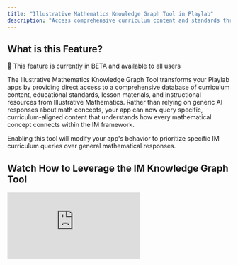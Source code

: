 ```yaml
---
title: "Illustrative Mathematics Knowledge Graph Tool in Playlab"
description: "Access comprehensive curriculum content and standards through AI-powered knowledge graph queries of the IM Curriculum"
---
```


## <Icon icon="bell-on" size="24" /> What is this Feature?

<Note>
🧪 This feature is currently in BETA and available to all users
</Note>

The Illustrative Mathematics Knowledge Graph Tool transforms your Playlab apps by providing direct access to a comprehensive database of curriculum content, educational standards, lesson materials, and instructional resources from Illustrative Mathematics. Rather than relying on generic AI responses about math concepts, your app can now query specific, curriculum-aligned content that understands how every mathematical concept connects within the IM framework.

<Warning>
Enabling this tool will modify your app's behavior to prioritize specific IM curriculum queries over general mathematical responses.
</Warning>

## <Icon icon="circle-play" size="24" /> Watch How to Leverage the IM Knowledge Graph Tool
  <iframe 
    src="https://drive.google.com/file/d/1HWZUVA6V5CLsLF1qg-rzqP8hs6b68wvH/preview" 
    frameBorder="0" 
    webkitAllowFullScreen 
    mozAllowFullScreen 
    allowFullScreen 
    style={{width: "100%", height: "500px"}}
  />
  <figcaption>How to leverage State Standards</figcaption>

## <Icon icon="gear" size="24" /> Setup Instructions

<Steps>
  <Step title="Open Tools Panel">
    Navigate to the **Tools** section in your Playlab builder interface.
  </Step>
  
  <Step title="Enable the IM Knowledge Graph Tool">
    Select **Illustrative Mathematics Knowledge Graph Tool** from the available MCP tools list.
    
    <img src="/images/imkgtool.png" alt="Adding IM Knowledge Graph Tool to Playlab" />
  </Step>
  
  <Step title="Configure Your App Prompt">
    Add these instructions to your Playlab app prompt for optimal performance:

    ```text
    You have access to the IM knowledge graph tool for curriculum-specific queries. 
    When users ask about mathematical concepts, teaching strategies, or curriculum 
    content, prioritize IM Knowledge Graph results over general knowledge. You can 
    display relevant images from IM materials using markdown format to enhance 
    explanations with visual content.
    ```
  </Step>
  
  <Step title="Test Different Query Types">
    Validate the tool works correctly by testing various query categories:
    
    **Concept Queries:** "How does IM approach teaching fractions in grade 3?"
    
    **Resource Requests:** "Find IM activities for area and perimeter introduction"
    
    **Standards Alignment:** "What standards does IM Grade 5 Unit 4 cover?"
    
    **Learning Progressions:** "How does IM sequence ratio and proportion concepts?"
  </Step>
  
  <Step title="Optimize Integration">
    Refine your app instructions based on testing results to maximize the tool's effectiveness for your specific use case.
  </Step>
</Steps>

## <Icon icon="graduation-cap" size="24" /> Understanding Knowledge Graphs in Education

###  What Makes This Different

A curriculum knowledge graph goes beyond simple content storage. It maps the relationships between educational concepts, learning objectives, and teaching strategies in ways that mirror how students actually learn and how expert educators design instruction.

### The IM360 Advantage

This knowledge graph captures the pedagogical reasoning behind Illustrative Mathematics curriculum design. It understands:

* **Sequential Logic:** Why concepts appear in specific order
* **Conceptual Connections:** How mathematical ideas build upon each other
* **Teaching Strategies:** Specific IM approaches to common misconceptions
* **Assessment Integration:** How formative and summative assessments align

## <Icon icon="key" size="24" /> Key Capabilities

<CardGroup cols={2}>
  <Card title="Curriculum Content Access" icon="book-open">
    Query specific lesson plans, activities, and instructional materials aligned to IM's research-based scope and sequence
  </Card>
  
  <Card title="Standards Integration" icon="clipboard-check">
    Find direct connections between IM content and educational standards across all grade levels
  </Card>
  
  <Card title="Learning Progression Mapping" icon="route">
    Understand conceptual development within the IM curriculum framework and across grade levels
  </Card>
  
  <Card title="Assessment Resources" icon="clipboard-list">
    Access formative and summative assessment materials, rubrics, and evaluation strategies
  </Card>
  
  <Card title="Prerequisite Analysis" icon="stairs">
    Identify essential prior knowledge students need before tackling specific concepts
  </Card>
  
  <Card title="Cross-Curricular Connections" icon="link">
    Discover how mathematical concepts connect across different units, topics, and grade levels
  </Card>
</CardGroup>

## <Icon icon="users" size="24" /> Use Case Examples

| User Type | Use Case | Example Query | Expected Outcome |
|-----------|----------|---------------|------------------|
| **Teachers** | Lesson Planning | "What IM activities help students understand equivalent fractions?" | Specific IM activities, materials, and teaching sequences |
| | Differentiation | "What prerequisite skills do students need for algebraic thinking in grade 4?" | Learning prerequisites and scaffolding strategies |
| | Assessment | "How does IM assess student understanding of geometric measurement?" | Assessment rubrics, formative checks, and evaluation methods |
| **Curriculum Coordinators** | Vertical Alignment | "How does IM develop proportional reasoning from grades 6-8?" | Multi-grade learning progression and concept development |
| | Standards Mapping | "Which IM lessons address specific Common Core standards?" | Standards-to-lesson alignment and coverage analysis |
| | Professional Development | "What's the research basis for IM's approach to teaching multiplication?" | Pedagogical rationale and research foundations |
| **Instructional Coaches** | Teacher Support | "How can I help teachers implement IM's problem-based approach?" | Implementation strategies and best practices |
| | Misconception Analysis | "What common student errors does IM address in fraction operations?" | Student misconceptions and targeted interventions |
| | Resource Identification | "What IM materials support English language learners in mathematics?" | ELL-specific resources and adaptations |

## <Icon icon="circle-question" size="24" /> Frequently Asked Questions

<AccordionGroup>
  <Accordion title="Which AI models work best with this tool?">
    **Tier 1 Performance (Recommended):**
    * **Claude 4 Sonnet** - Excellent balance of speed, accuracy, and tool integration
    * **GPT-4.1** - Superior for complex curriculum analysis and detailed responses
    * **Gemini 2.5 Pro** - High accuracy with comprehensive educational content analysis

    **Tier 2 Performance:**
    * **Claude 4 Opus** - Most thorough analysis but slower response times
    * **Claude 3 Opus** - Strong curriculum analysis with good reasoning
    * **Kimi K2** - Advanced tool usage with solid educational content handling

    **Speed-Optimized Options:**
    * **Claude 3.5 Haiku** - Faster responses with reduced analysis depth
    * **GPT-4.1 Nano** - Quick queries for simple curriculum questions

    For most educational applications, **Claude 4 Sonnet** or **GPT-4.1** provide the optimal balance of capability and efficiency.
  </Accordion>

  <Accordion title="How does this differ from general AI math assistance?">
    The IM Knowledge Graph Tool provides curriculum-specific, research-based content rather than generic mathematical explanations. It knows IM's specific pedagogical approaches, exact activities for different grade levels, and how concepts connect within the IM scope and sequence.
  </Accordion>

  <Accordion title="What grade levels are covered?">
    The knowledge graph includes comprehensive data across all IM360 curricula, spanning elementary through high school mathematics.
  </Accordion>

  <Accordion title="How current is the curriculum data?">
    The knowledge graph reflects the 2025 version of IM360, ensuring you have access to the most recent curriculum updates and improvements.
  </Accordion>

  <Accordion title="Can I find connections between grade levels?">
    Yes! The knowledge graph excels at revealing how concepts develop vertically across grades, making it invaluable for understanding learning progressions and ensuring smooth transitions between grade levels.
  </Accordion>

  <Accordion title="What about content not in IM curriculum?">
    While focused on IM content, the tool provides valuable insights into IM's pedagogical approaches that can inform teaching of related topics. You can supplement with additional knowledge files through Playlab's reference system.
  </Accordion>

  <Accordion title="How does this support differentiated instruction?">
    The tool identifies prerequisite skills, suggests alternative activities for diverse learning needs, and helps teachers understand the full range of support materials available for each concept.
  </Accordion>

  <Accordion title="Can administrators use this for professional development?">
    Absolutely! The knowledge graph helps educators understand the pedagogical reasoning behind IM curricula, research foundations for instructional decisions, and best practices for implementation.
  </Accordion>

  <Accordion title="Does this work with existing Playlab features?">
    Yes! The IM Knowledge Graph Tool integrates seamlessly with other Playlab features, including reference files, custom instructions, and existing MCP tools.
  </Accordion>
</AccordionGroup>

## <Icon icon="book" size="24" /> Learn More
<Card title="Learn About MCP" icon="book-open-reader" href="/mcp-overview">
  Discover how Model Context Protocol enables reliable AI tools for education
</Card>

## <Icon icon="bullhorn" size="24" /> Need Support?
We're continuously improving this tool based on user feedback. Contact our team at [support@playlab.ai](mailto:support@playlab.ai) for implementation guidance, troubleshooting, or to share your success stories.

---
*Last updated: August 26, 2025*